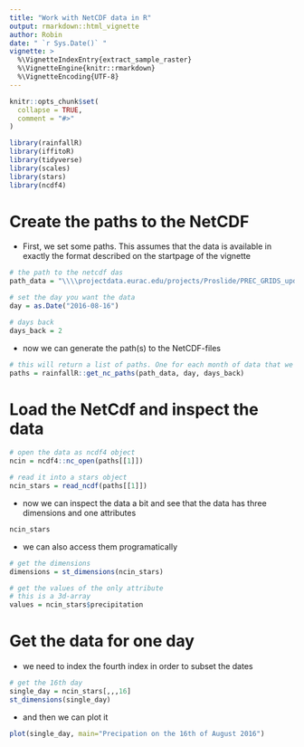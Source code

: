 ```yaml
---
title: "Work with NetCDF data in R"
output: rmarkdown::html_vignette
author: Robin
date: " `r Sys.Date()` "
vignette: >
  %\VignetteIndexEntry{extract_sample_raster}
  %\VignetteEngine{knitr::rmarkdown}
  %\VignetteEncoding{UTF-8}
---
```


```r
knitr::opts_chunk$set(
  collapse = TRUE,
  comment = "#>"
)
```

```r
library(rainfallR)
library(iffitoR)
library(tidyverse)
library(scales)
library(stars)
library(ncdf4)
```


# Create the paths to the NetCDF

- First, we set some paths. This assumes that the data is available in exactly the format described on the startpage of the vignette

```r
# the path to the netcdf das
path_data = "\\\\projectdata.eurac.edu/projects/Proslide/PREC_GRIDS_updated/"

# set the day you want the data
day = as.Date("2016-08-16")

# days back
days_back = 2
```

- now we can generate the path(s) to the NetCDF-files

```r
# this will return a list of paths. One for each month of data that we need
paths = rainfallR::get_nc_paths(path_data, day, days_back)
```

# Load the NetCdf and inspect the data

```r
# open the data as ncdf4 object
ncin = ncdf4::nc_open(paths[[1]])

# read it into a stars object
ncin_stars = read_ncdf(paths[[1]])
```

- now we can inspect the data a bit and see that the data has three dimensions and one attributes

```r
ncin_stars
```

- we can also access them programatically

```r
# get the dimensions
dimensions = st_dimensions(ncin_stars)

# get the values of the only attribute
# this is a 3d-array 
values = ncin_stars$precipitation
```

# Get the data for one day

- we need to index the fourth index in order to subset the dates

```r
# get the 16th day
single_day = ncin_stars[,,,16]
st_dimensions(single_day)
```

- and then we can plot it

```r
plot(single_day, main="Precipation on the 16th of August 2016")
```

